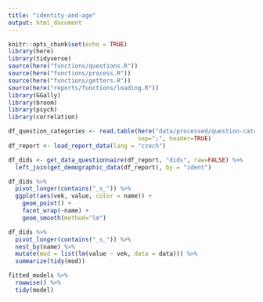 ```yaml
---
title: "identity-and-age"
output: html_document
---
```


```r
knitr::opts_chunk$set(echo = TRUE)
library(here)
library(tidyverse)
source(here("functions/questions.R"))
source(here("functions/process.R"))
source(here("functions/getters.R"))
source(here("reports/functions/loading.R"))
library(GGally)
library(broom)
library(psych)
library(correlation)
```

```r
df_question_categories <- read.table(here("data/processed/question-categories.csv"),
                                     sep=";", header=TRUE)
df_report <- load_report_data(lang = "czech")
```

```r
df_dids <- get_data_questionnaire(df_report, "dids", raw=FALSE) %>%
  left_join(get_demographic_data(df_report), by = "ident")
```

```r
df_dids %>%
  pivot_longer(contains("_s_")) %>%
  ggplot(aes(vek, value, color = name)) + 
    geom_point() +
    facet_wrap(~name) +
    geom_smooth(method="lm")

df_dids %>%
  pivot_longer(contains("_s_")) %>%
  nest_by(name) %>%
  mutate(mod = list(lm(value ~ vek, data = data))) %>%
  summarize(tidy(mod))

fitted_models %>%
  rowwise() %>%
  tidy(model)
```
